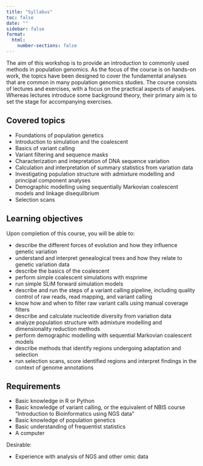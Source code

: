 ```yaml
---
title: "Syllabus"
toc: false
date: ""
sidebar: false
format:
  html:
    number-sections: false
---
```


The aim of this workshop is to provide an introduction to commonly
used methods in population genomics. As the focus of the course is on
hands-on work, the topics have been designed to cover the fundamental
analyses that are common in many population genomics studies. The
course consists of lectures and exercises, with a focus on the
practical aspects of analyses. Whereas lectures introduce some
background theory, their primary aim is to set the stage for
accompanying exercises.

:::{.panel-tabset}

## Covered topics

- Foundations of population genetics
- Introduction to simulation and the coalescent
- Basics of variant calling
- Variant filtering and sequence masks
- Characterization and intepretation of DNA sequence variation
- Calculation and interpretation of summary statistics from variation
  data
- Investigating population structure with admixture modelling and
  principal component analyses
- Demographic modelling using sequentially Markovian coalescent models and linkage disequlibrium
- Selection scans

## Learning objectives

Upon completion of this course, you will be able to:

- describe the different forces of evolution and how they influence
  genetic variation
- understand and interpret genealogical trees and how they relate to
  genetic variation data
- describe the basics of the coalescent
- perform simple coalescent simulations with msprime
- run simple SLiM forward simulation models
- describe and run the steps of a variant calling pipeline, including
  quality control of raw reads, read mapping, and variant calling
- know how and when to filter raw variant calls using manual coverage
  filters
- describe and calculate nucleotide diversity from variation data
- analyze population structure with admixture modelling and
  dimensionality reduction methods
- perform demographic modelling with sequential Markovian coalescent
  models
- describe methods that identify regions undergoing adaptation and
  selection
- run selection scans, score identified regions and interpret findings
  in the context of genome annotations

## Requirements

- Basic knowledge in R or Python
- Basic knowledge of variant calling, or the equivalent of NBIS course
  "Introduction to Bioinformatics using NGS data"
- Basic knowledge of population genetics
- Basic understanding of frequentist statistics
- A computer

Desirable:

- Experience with analysis of NGS and other omic data

:::
